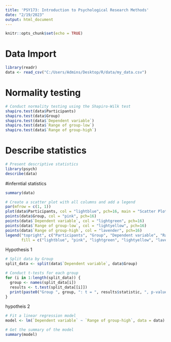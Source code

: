 ---
title: 'PSY173: Introduction to Psychological Research Methods'
date: "2/19/2023"
output: html_document
---

```{r setup, include=FALSE}
knitr::opts_chunk$set(echo = TRUE)
```


# Data Import

```{r, message=FALSE, warning=FALSE}
library(readr)
data <- read_csv("C:/Users/Admins/Desktop/R/data/my_data.csv")
```


# Normality testing

```{r}
# Conduct normality testing using the Shapiro-Wilk test
shapiro.test(data$Participants)
shapiro.test(data$Group)
shapiro.test(data$`Dependent variable`)
shapiro.test(data$`Range of group-low`)
shapiro.test(data$`Range of group-high`)
```
# Describe statistics

```{r}
# Present descriptive statistics
library(psych)
describe(data)
```

#inferntial statistics

```{r}
summary(data)
```


```{r}
# Create a scatter plot with all columns and add a legend
par(mfrow = c(1, 1))
plot(data$Participants, col = "lightblue", pch=16, main = "Scatter Plot of individual observations", xlab = "Participants", ylab="Value")
points(data$Group, col = "pink", pch=16)
points(data$`Dependent variable`, col = "lightgreen", pch=16)
points(data$`Range of group-low`, col = "lightyellow", pch=16)
points(data$`Range of group-high`, col = "lavender", pch=16)
legend("topright", c("Participants", "Group", "Dependent variable", "Range of group-low", "Range of group-high"), 
       fill = c("lightblue", "pink", "lightgreen", "lightyellow", "lavender"), cex=0.8)
```
Hypothesis 1

```{r}

# Split data by Group
split_data <- split(data$`Dependent variable`, data$Group)

# Conduct t-tests for each group
for (i in 1:length(split_data)) {
  group <- names(split_data[i])
  results <- t.test(split_data[[i]])
  print(paste0("Group ", group, ": t = ", results$statistic, ", p-value = ", results$p.value))
}

```

hypotheis 2
```{r}
# Fit a linear regression model
model <- lm(`Dependent variable` ~ `Range of group-high`, data = data)

# Get the summary of the model
summary(model)

```



































